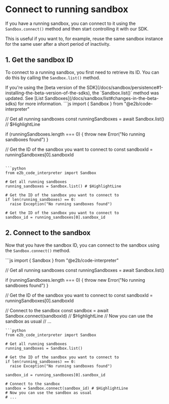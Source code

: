 # Connect to running sandbox

If you have a running sandbox, you can connect to it using the `Sandbox.connect()` method and then start controlling it with our SDK.

This is useful if you want to, for example, reuse the same sandbox instance for the same user after a short period of inactivity.

## 1. Get the sandbox ID
To connect to a running sandbox, you first need to retrieve its ID. You can do this by calling the `Sandbox.list()` method.

<Note>
If you're using the [beta version of the SDK](/docs/sandbox/persistence#1-installing-the-beta-version-of-the-sdks), the `Sandbox.list()` method was updated. See [List Sandboxes](/docs/sandbox/list#changes-in-the-beta-sdks) for more information.
</Note>

<CodeGroup>
```js
import { Sandbox } from "@e2b/code-interpreter"

// Get all running sandboxes
const runningSandboxes = await Sandbox.list() // $HighlightLine

if (runningSandboxes.length === 0) {
  throw new Error("No running sandboxes found")
}

// Get the ID of the sandbox you want to connect to
const sandboxId = runningSandboxes[0].sandboxId
```

```python
from e2b_code_interpreter import Sandbox

# Get all running sandboxes
running_sandboxes = Sandbox.list() # $HighlightLine

# Get the ID of the sandbox you want to connect to
if len(running_sandboxes) == 0:
  raise Exception("No running sandboxes found")

# Get the ID of the sandbox you want to connect to
sandbox_id = running_sandboxes[0].sandbox_id
```
</CodeGroup>

## 2. Connect to the sandbox

Now that you have the sandbox ID, you can connect to the sandbox using the `Sandbox.connect()` method.

<CodeGroup>
```js
import { Sandbox } from "@e2b/code-interpreter"

// Get all running sandboxes
const runningSandboxes = await Sandbox.list()

if (runningSandboxes.length === 0) {
  throw new Error("No running sandboxes found")
}

// Get the ID of the sandbox you want to connect to
const sandboxId = runningSandboxes[0].sandboxId

// Connect to the sandbox
const sandbox = await Sandbox.connect(sandboxId) // $HighlightLine
// Now you can use the sandbox as usual
// ...

```
```python
from e2b_code_interpreter import Sandbox

# Get all running sandboxes
running_sandboxes = Sandbox.list()

# Get the ID of the sandbox you want to connect to
if len(running_sandboxes) == 0:
  raise Exception("No running sandboxes found")

sandbox_id = running_sandboxes[0].sandbox_id

# Connect to the sandbox
sandbox = Sandbox.connect(sandbox_id) # $HighlightLine
# Now you can use the sandbox as usual
# ...

```
</CodeGroup>
